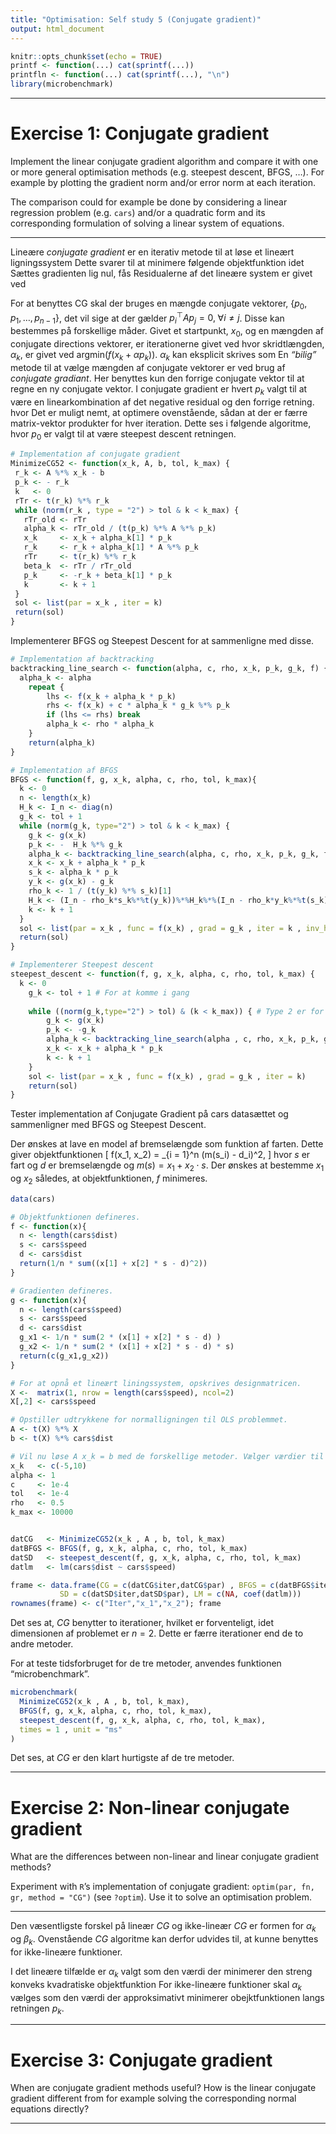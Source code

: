 ```yaml
---
title: "Optimisation: Self study 5 (Conjugate gradient)"
output: html_document
---
```


```r
knitr::opts_chunk$set(echo = TRUE)
printf <- function(...) cat(sprintf(...))
printfln <- function(...) cat(sprintf(...), "\n")
library(microbenchmark)
```
***
# Exercise 1: Conjugate gradient

Implement the linear conjugate gradient algorithm and compare it with one or more general optimisation methods (e.g. steepest descent, BFGS, ...). For example by plotting the gradient norm and/or error norm at each iteration.

The comparison could for example be done by considering a linear regression problem (e.g. `cars`) and/or a quadratic form and its corresponding formulation of solving a linear system of equations.

***
Lineære *conjugate gradient* er en iterativ metode til at løse et lineært ligningssystem
\begin{align*}
Ax = b.
\end{align*}
Dette svarer til at minimere følgende objektfunktion
\begin{align*}
 f(x)=\frac{1}{2}{x}^\top A {x}-{b}^\top {x},  
\end{align*}
idet 
\begin{align*}
    \nabla f( x) &= \frac{1}{2}2A{x}-{b}\\
    &= A{x}-{b}.
\end{align*}
Sættes gradienten lig nul, fås
\begin{align*}
    A{x} = {b}.
\end{align*}
Residualerne af det lineære system er givet ved
\begin{align*}
    {r}({x})=\nabla f({x})=A{x}-{b}.
\end{align*}

For at benyttes CG skal der bruges en mængde conjugate vektorer, $\{p_0, p_1, \ldots, p_{n-1}\}$, det vil sige at der gælder $p_i^\top A p_j = 0, \; \forall i \neq j$. Disse kan bestemmes på forskellige måder. Givet et startpunkt, $x_0$, og en mængden af conjugate directions vektorer, er iterationerne givet ved
\begin{align*}
    x_{k+1} = x_k + \alpha_k p_k,
\end{align*}
hvor skridtlængden, $\alpha_k$, er givet ved $\text{argmin} (f(x_k+\alpha p_k))$. $\alpha_k$ kan eksplicit skrives som 
\begin{align*}
    \alpha_k = - \frac{r_k^\top p_k}{p^\top_k A P_k}.
\end{align*}
En *"bilig"* metode til at vælge mængden af conjugate vektorer er ved brug af *conjugate gradiant*. Her benyttes kun den forrige conjugate vektor til at regne en ny conjugate vektor. I conjugate gradient er hvert $p_k$ valgt til at være en linearkombination af det negative residual og den forrige retning.
\begin{align*}
    p_k = -r_k + \beta_k p_{k-1},
\end{align*}
hvor 
\begin{align*}
    \beta_k = \frac{r_k^\top A p_{k-1}}{p_{k-1}^\top A p_{k-1}}.
\end{align*}
Det er muligt nemt, at optimere ovenstående, sådan at der er færre matrix-vektor produkter for hver iteration. Dette ses i følgende algoritme, hvor $p_0$ er valgt til at være steepest descent retningen.
```r
# Implementation af conjugate gradient
MinimizeCG52 <- function(x_k, A, b, tol, k_max) {
 r_k <- A %*% x_k - b
 p_k <- - r_k
 k   <- 0
 rTr <- t(r_k) %*% r_k
 while (norm(r_k , type = "2") > tol & k < k_max) { 
   rTr_old <- rTr
   alpha_k <- rTr_old / (t(p_k) %*% A %*% p_k)
   x_k     <- x_k + alpha_k[1] * p_k
   r_k     <- r_k + alpha_k[1] * A %*% p_k
   rTr     <- t(r_k) %*% r_k
   beta_k  <- rTr / rTr_old
   p_k     <- -r_k + beta_k[1] * p_k
   k       <- k + 1
 }
 sol <- list(par = x_k , iter = k)
 return(sol)
}
```
Implementerer BFGS og Steepest Descent for at sammenligne med disse.

```r
# Implementation af backtracking
backtracking_line_search <- function(alpha, c, rho, x_k, p_k, g_k, f) {
  alpha_k <- alpha
	repeat { 
		lhs <- f(x_k + alpha_k * p_k)
		rhs <- f(x_k) + c * alpha_k * g_k %*% p_k
		if (lhs <= rhs) break
		alpha_k <- rho * alpha_k
	}
	return(alpha_k)
}

# Implementation af BFGS
BFGS <- function(f, g, x_k, alpha, c, rho, tol, k_max){
  k <- 0
  n <- length(x_k)
  H_k <- I_n <- diag(n)
  g_k <- tol + 1
  while (norm(g_k, type="2") > tol & k < k_max) {
    g_k <- g(x_k)
    p_k <- -  H_k %*% g_k
    alpha_k <- backtracking_line_search(alpha, c, rho, x_k, p_k, g_k, f)
    x_k <- x_k + alpha_k * p_k
    s_k <- alpha_k * p_k
    y_k <- g(x_k) - g_k
    rho_k <- 1 / (t(y_k) %*% s_k)[1]
    H_k <- (I_n - rho_k*s_k%*%t(y_k))%*%H_k%*%(I_n - rho_k*y_k%*%t(s_k)) + rho_k*s_k%*%t(s_k)
    k <- k + 1
  }
  sol <- list(par = x_k , func = f(x_k) , grad = g_k , iter = k , inv_hess = H_k)
  return(sol)
}

# Implementerer Steepest descent
steepest_descent <- function(f, g, x_k, alpha, c, rho, tol, k_max) {
  k <- 0
	g_k <- tol + 1 # For at komme i gang
	
	while ((norm(g_k,type="2") > tol) & (k < k_max)) { # Type 2 er for vektorer
		g_k <- g(x_k)
		p_k <- -g_k 
		alpha_k <- backtracking_line_search(alpha , c, rho, x_k, p_k, g_k, f)
		x_k <- x_k + alpha_k * p_k
		k <- k + 1
	}
	sol <- list(par = x_k , func = f(x_k) , grad = g_k , iter = k)
	return(sol)
}
```

Tester implementation af Conjugate Gradient på cars datasættet og sammenligner med BFGS og Steepest Descent.

Der ønskes at lave en model af bremselængde som funktion af farten. Dette giver objektfunktionen
\[
f(x_1, x_2) = \frac{1}{n} \sum_{i = 1}^n (m(s_i) - d_i)^2,
\]
hvor $s$ er fart og $d$ er bremselængde og $m(s) = x_1 + x_2 \cdot s$. Der ønskes at bestemme $x_1$ og $x_2$ således, at objektfunktionen, $f$ minimeres.
```r
data(cars)

# Objektfunktionen defineres.
f <- function(x){
  n <- length(cars$dist)
  s <- cars$speed
  d <- cars$dist
  return(1/n * sum((x[1] + x[2] * s - d)^2))
}

# Gradienten defineres.
g <- function(x){
  n <- length(cars$speed)
  s <- cars$speed
  d <- cars$dist 
  g_x1 <- 1/n * sum(2 * (x[1] + x[2] * s - d) )
  g_x2 <- 1/n * sum(2 * (x[1] + x[2] * s - d) * s)
  return(c(g_x1,g_x2))
}

# For at opnå et lineært liningssystem, opskrives designmatricen.
X <-  matrix(1, nrow = length(cars$speed), ncol=2)
X[,2] <- cars$speed

# Opstiller udtrykkene for normalligningen til OLS problemmet.
A <- t(X) %*% X
b <- t(X) %*% cars$dist

# Vil nu løse A x_k = b med de forskellige metoder. Vælger værdier til funktionerne
x_k   <- c(-5,10)
alpha <- 1    
c     <- 1e-4
tol   <- 1e-4
rho   <- 0.5
k_max <- 10000


datCG   <- MinimizeCG52(x_k , A , b, tol, k_max)
datBFGS <- BFGS(f, g, x_k, alpha, c, rho, tol, k_max)
datSD   <- steepest_descent(f, g, x_k, alpha, c, rho, tol, k_max)
datlm   <- lm(cars$dist ~ cars$speed)  

frame <- data.frame(CG = c(datCG$iter,datCG$par) , BFGS = c(datBFGS$iter,datBFGS$par) ,
           SD = c(datSD$iter,datSD$par), LM = c(NA, coef(datlm)))
rownames(frame) <- c("Iter","x_1","x_2"); frame
```
Det ses at, *CG* benytter to iterationer, hvilket er forventeligt, idet dimensionen af problemet er $n = 2$. Dette er færre iterationer end de to andre metoder.

For at teste tidsforbruget for de tre metoder, anvendes funktionen "microbenchmark".
```r
microbenchmark(
  MinimizeCG52(x_k , A , b, tol, k_max),
  BFGS(f, g, x_k, alpha, c, rho, tol, k_max),
  steepest_descent(f, g, x_k, alpha, c, rho, tol, k_max),
  times = 1 , unit = "ms"
)
```
Det ses, at *CG* er den klart hurtigste af de tre metoder.

***
# Exercise 2: Non-linear conjugate gradient

What are the differences between non-linear and linear conjugate gradient methods? 

Experiment with `R`'s implementation of conjugate gradient: `optim(par, fn, gr, method = "CG")` (see `?optim`). Use it to solve an optimisation problem.

***
Den væsentligste forskel på lineær *CG* og ikke-lineær *CG* er formen for $\alpha_k$ og $\beta_k$. Ovenstående *CG* algoritme kan derfor udvides til, at kunne benyttes for ikke-lineære funktioner. 

I det lineære tilfælde er $\alpha_k$ valgt som den værdi der minimerer den streng konveks kvadratiske objektfunktion 
For ikke-lineære funktioner skal $\alpha_k$ vælges som den værdi der approksimativt minimerer obejktfunktionen langs retningen $p_k$.  

***

# Exercise 3: Conjugate gradient

When are conjugate gradient methods useful? How is the linear conjugate gradient different from for example solving the corresponding normal equations directly?

***